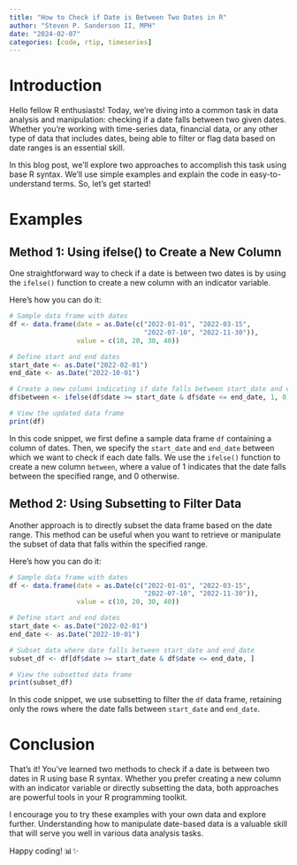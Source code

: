 ```yaml
---
title: "How to Check if Date is Between Two Dates in R"
author: "Steven P. Sanderson II, MPH"
date: "2024-02-07"
categories: [code, rtip, timeseries]
---
```


# Introduction

Hello fellow R enthusiasts! Today, we're diving into a common task in data analysis and manipulation: checking if a date falls between two given dates. Whether you're working with time-series data, financial data, or any other type of data that includes dates, being able to filter or flag data based on date ranges is an essential skill.

In this blog post, we'll explore two approaches to accomplish this task using base R syntax. We'll use simple examples and explain the code in easy-to-understand terms. So, let's get started!

# Examples

## Method 1: Using ifelse() to Create a New Column

One straightforward way to check if a date is between two dates is by using the `ifelse()` function to create a new column with an indicator variable.

Here's how you can do it:

```r
# Sample data frame with dates
df <- data.frame(date = as.Date(c("2022-01-01", "2022-03-15", 
                                  "2022-07-10", "2022-11-30")),
                 value = c(10, 20, 30, 40))

# Define start and end dates
start_date <- as.Date("2022-02-01")
end_date <- as.Date("2022-10-01")

# Create a new column indicating if date falls between start_date and end_date
df$between <- ifelse(df$date >= start_date & df$date <= end_date, 1, 0)

# View the updated data frame
print(df)
```

In this code snippet, we first define a sample data frame `df` containing a column of dates. Then, we specify the `start_date` and `end_date` between which we want to check if each date falls. We use the `ifelse()` function to create a new column `between`, where a value of 1 indicates that the date falls between the specified range, and 0 otherwise.

## Method 2: Using Subsetting to Filter Data

Another approach is to directly subset the data frame based on the date range. This method can be useful when you want to retrieve or manipulate the subset of data that falls within the specified range.

Here's how you can do it:

```r
# Sample data frame with dates
df <- data.frame(date = as.Date(c("2022-01-01", "2022-03-15", 
                                  "2022-07-10", "2022-11-30")),
                 value = c(10, 20, 30, 40))

# Define start and end dates
start_date <- as.Date("2022-02-01")
end_date <- as.Date("2022-10-01")

# Subset data where date falls between start_date and end_date
subset_df <- df[df$date >= start_date & df$date <= end_date, ]

# View the subsetted data frame
print(subset_df)
```

In this code snippet, we use subsetting to filter the `df` data frame, retaining only the rows where the date falls between `start_date` and `end_date`.

# Conclusion

That's it! You've learned two methods to check if a date is between two dates in R using base R syntax. Whether you prefer creating a new column with an indicator variable or directly subsetting the data, both approaches are powerful tools in your R programming toolkit.

I encourage you to try these examples with your own data and explore further. Understanding how to manipulate date-based data is a valuable skill that will serve you well in various data analysis tasks.

Happy coding! 📊✨